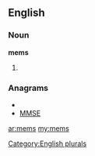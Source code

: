 ==English==

===Noun===
'''mems'''

# {{plural of|[[mem]]}}

===Anagrams===
* {{alphagram|emms}}
* [[MMSE#English|MMSE]]

[[Category:English plurals]]

[[ar:mems]]
[[my:mems]]